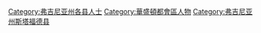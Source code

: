 [[Category:弗吉尼亚州各县人士|Category:弗吉尼亚州各县人士]]
[[Category:華盛頓都會區人物|Category:華盛頓都會區人物]]
[[Category:弗吉尼亚州斯塔福德县|Category:弗吉尼亚州斯塔福德县]]